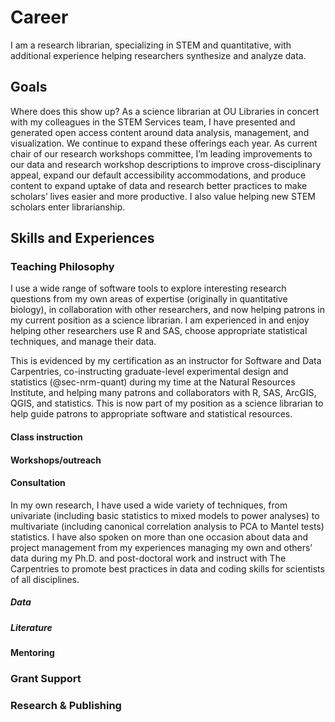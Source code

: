 # Career {.unnumbered}

I am a research librarian, specializing in STEM and quantitative, with additional experience helping researchers synthesize and analyze data.

## Goals


Where does this show up? As a science librarian at OU Libraries in concert with my colleagues in the STEM Services team, I have presented and generated open access content around data analysis, management, and visualization. We continue to expand these offerings each year. As current chair of our research workshops committee, I'm leading improvements to our data and research workshop descriptions to improve cross-disciplinary appeal, expand our default accessibility accommodations, and produce content to expand uptake of data and research better practices to make scholars' lives easier and more productive. I also value helping new STEM scholars enter librarianship.

## Skills and Experiences

### Teaching Philosophy

I use a wide range of software tools to explore interesting research questions from my own areas of expertise (originally in quantitative biology), in collaboration with other researchers, and now helping patrons in my current position as a science librarian. I am experienced in and enjoy helping other researchers use R and SAS, choose appropriate statistical techniques, and manage their data.

This is evidenced by my certification as an instructor for Software and Data Carpentries, co-instructing graduate-level experimental design and statistics (@sec-nrm-quant) during my time at the Natural Resources Institute, and helping many patrons and collaborators with R, SAS, ArcGIS, QGIS, and statistics. This is now part of my position as a science librarian to help guide patrons to appropriate software and statistical resources. 


#### Class instruction

#### Workshops/outreach

#### Consultation

In my own research, I have used a wide variety of techniques, from univariate (including basic statistics to mixed models to power analyses) to multivariate (including canonical correlation analysis to PCA to Mantel tests) statistics. I have also spoken on more than one occasion about data and project management from my experiences managing my own and others' data during my Ph.D. and post-doctoral work and instruct with The Carpentries to promote best practices in data and coding skills for scientists of all disciplines.

##### Data

##### Literature

#### Mentoring

### Grant Support

### Research & Publishing

